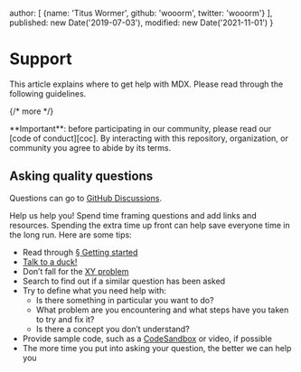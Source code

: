   author: [
    {name: 'Titus Wormer', github: 'wooorm', twitter: 'wooorm'}
  ],
  published: new Date('2019-07-03'),
  modified: new Date('2021-11-01')
}

# Support

This article explains where to get help with MDX.
Please read through the following guidelines.

{/* more */}

<Note type="important">
  **Important**: before participating in our community, please read our
  [code of conduct][coc].
  By interacting with this repository, organization, or community you agree to
  abide by its terms.
</Note>

## Asking quality questions

Questions can go to [GitHub Discussions][chat].

Help us help you!
Spend time framing questions and add links and resources.
Spending the extra time up front can help save everyone time in the long run.
Here are some tips:

*   Read through [§ Getting started][getting-started]
*   [Talk to a duck!][rubberduck]
*   Don’t fall for the [XY problem][xy]
*   Search to find out if a similar question has been asked
*   Try to define what you need help with:
    *   Is there something in particular you want to do?
    *   What problem are you encountering and what steps have you taken to try
        and fix it?
    *   Is there a concept you don’t understand?
*   Provide sample code, such as a [CodeSandbox][cs] or video, if possible
*   The more time you put into asking your question, the better we can help you

[coc]: https://github.com/mdx-js/.github/blob/HEAD/code-of-conduct.md

[rubberduck]: https://rubberduckdebugging.com

[xy]: https://meta.stackexchange.com/questions/66377/what-is-the-xy-problem/66378#66378

[getting-started]: /docs/getting-started/

[chat]: https://github.com/mdx-js/mdx/discussions

[cs]: https://codesandbox.io
